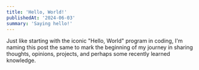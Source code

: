 ```yaml
---
title: 'Hello, World!'
publishedAt: '2024-06-03'
summary: 'Saying hello!'
---
```


Just like starting with the iconic "Hello, World" program in coding, I'm naming this post the same to mark the beginning of my journey in sharing thoughts, opinions, projects, and perhaps some recently learned knowledge.
